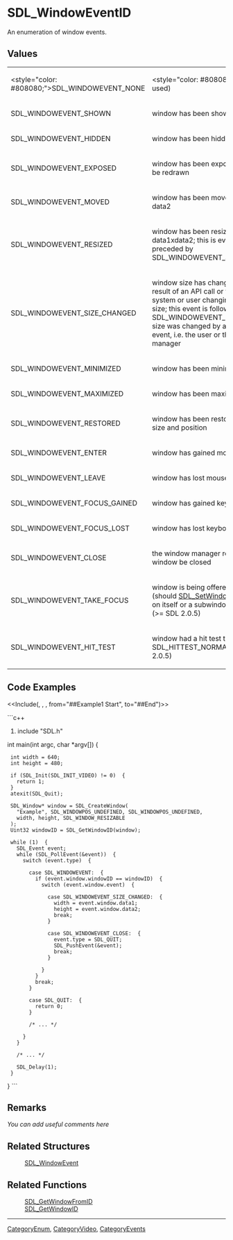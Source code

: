 <!-- pragma section-numbers off -->
<!-- pragma disable-camelcase -->

= SDL_WindowEventID =
An enumeration of window events.


== Values ==
{|
|<style="color: #808080;">SDL_WINDOWEVENT_NONE
|<style="color: #808080;">(never used)
|-
|SDL_WINDOWEVENT_SHOWN
|window has been shown
|-
|SDL_WINDOWEVENT_HIDDEN
|window has been hidden
|-
|SDL_WINDOWEVENT_EXPOSED
|window has been exposed and should be redrawn
|-
|SDL_WINDOWEVENT_MOVED
|window has been moved to data1, data2
|-
|SDL_WINDOWEVENT_RESIZED
|window has been resized to data1xdata2; this is event is always preceded by SDL_WINDOWEVENT_SIZE_CHANGED
|-
|SDL_WINDOWEVENT_SIZE_CHANGED
|window size has changed, either as a result of an API call or through the system or user changing the window size; this event is followed by SDL_WINDOWEVENT_RESIZED if the size was changed by an external event, i.e. the user or the window manager
|-
|SDL_WINDOWEVENT_MINIMIZED
|window has been minimized
|-
|SDL_WINDOWEVENT_MAXIMIZED
|window has been maximized
|-
|SDL_WINDOWEVENT_RESTORED
|window has been restored to normal size and position
|-
|SDL_WINDOWEVENT_ENTER
|window has gained mouse focus
|-
|SDL_WINDOWEVENT_LEAVE
|window has lost mouse focus
|-
|SDL_WINDOWEVENT_FOCUS_GAINED
|window has gained keyboard focus
|-
|SDL_WINDOWEVENT_FOCUS_LOST
|window has lost keyboard focus
|-
|SDL_WINDOWEVENT_CLOSE
|the window manager requests that the window be closed
|-
|SDL_WINDOWEVENT_TAKE_FOCUS
|window is being offered a focus (should [[SDL_SetWindowInputFocus]]() on itself or a subwindow, or ignore) (>= SDL 2.0.5)
|-
|SDL_WINDOWEVENT_HIT_TEST
|window had a hit test that wasn't SDL_HITTEST_NORMAL (>= SDL 2.0.5)
|}

== Code Examples ==
<<Include(<SDL_WindowEvent>, , , from="##Example1 Start", to="##End")>>

```c++
#include "SDL.h"

int main(int argc, char *argv[])  {
  int width = 640;
  int height = 480;

  if (SDL_Init(SDL_INIT_VIDEO) != 0)  {
    return 1;
  }
  atexit(SDL_Quit);

  SDL_Window* window = SDL_CreateWindow(
    "Example", SDL_WINDOWPOS_UNDEFINED, SDL_WINDOWPOS_UNDEFINED,
    width, height, SDL_WINDOW_RESIZABLE
  );
  Uint32 windowID = SDL_GetWindowID(window);

  while (1)  {
    SDL_Event event;
    while (SDL_PollEvent(&event))  {
      switch (event.type)  {

        case SDL_WINDOWEVENT:  {
          if (event.window.windowID == windowID)  {
            switch (event.window.event)  {

              case SDL_WINDOWEVENT_SIZE_CHANGED:  {
                width = event.window.data1;
                height = event.window.data2;
                break;
              }

              case SDL_WINDOWEVENT_CLOSE:  {
                event.type = SDL_QUIT;
                SDL_PushEvent(&event);
                break;
              }

            }
          }
          break;
        }

        case SDL_QUIT:  {
          return 0;
        }

        /* ... */

      }
    }

    /* ... */

    SDL_Delay(1);
  }
}
```

== Remarks ==
''You can add useful comments here''

== Related Structures ==
:[[SDL_WindowEvent]]

== Related Functions ==
:[[SDL_GetWindowFromID]]
:[[SDL_GetWindowID]]

----
[[CategoryEnum]], [[CategoryVideo]], [[CategoryEvents]]

